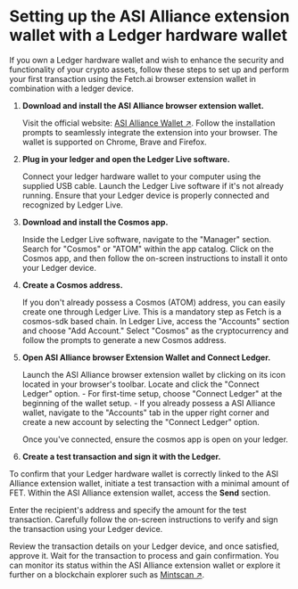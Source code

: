 # Setting up the ASI Alliance extension wallet with a Ledger hardware wallet 

If you own a Ledger hardware wallet and wish to enhance the security and functionality of your crypto assets, follow these steps to set up and perform your first transaction using the Fetch.ai browser extension wallet in combination with a ledger device.

1. **Download and install the ASI Alliance browser extension wallet.**

    Visit the official website: [ASI Alliance Wallet ↗️](https://fetch.ai/get-fetch-wallet). Follow the installation prompts to seamlessly integrate the extension into your browser.
    The wallet is supported on Chrome, Brave and Firefox.

2. **Plug in your ledger and open the Ledger Live software.**

    Connect your ledger hardware wallet to your computer using the supplied USB cable.  Launch the Ledger Live software if it's not already running. Ensure that your Ledger device is properly connected and recognized by Ledger Live.

3. **Download and install the Cosmos app.**

    Inside the Ledger Live software, navigate to the "Manager" section.
    Search for "Cosmos" or "ATOM" within the app catalog. Click on the Cosmos app, and then follow the on-screen instructions to install it onto your Ledger device.

4. **Create a Cosmos address.**

    If you don't already possess a Cosmos (ATOM) address, you can easily create one through Ledger Live. This is a mandatory step as Fetch is a cosmos-sdk based chain. In Ledger Live, access the "Accounts" section and choose "Add Account." Select "Cosmos" as the cryptocurrency and follow the prompts to generate a new Cosmos address.

5. **Open ASI Alliance browser Extension Wallet and Connect Ledger.**

    Launch the ASI Alliance browser extension wallet by clicking on its icon located in your browser's toolbar.
    Locate and click the "Connect Ledger" option.
        - For first-time setup, choose "Connect Ledger" at the beginning of the wallet setup.
        - If you already possess a ASI Alliance  wallet, navigate to the "Accounts" tab in the upper right corner and create a new account by selecting the "Connect Ledger" option.

    Once you've connected, ensure the cosmos app is open on your ledger.

6. **Create a test transaction and sign it with the Ledger.**

To confirm that your Ledger hardware wallet is correctly linked to the ASI Alliance extension wallet, initiate a test transaction with a minimal amount of FET. Within the ASI Alliance extension wallet, access the **Send** section.

Enter the recipient's address and specify the amount for the test transaction. Carefully follow the on-screen instructions to verify and sign the transaction using your Ledger device.

Review the transaction details on your Ledger device, and once satisfied, approve it. Wait for the transaction to process and gain confirmation. You can monitor its status within the ASI Alliance extension wallet or explore it further on a blockchain explorer such as [Mintscan ↗️](https://www.mintscan.io/fetchai).

